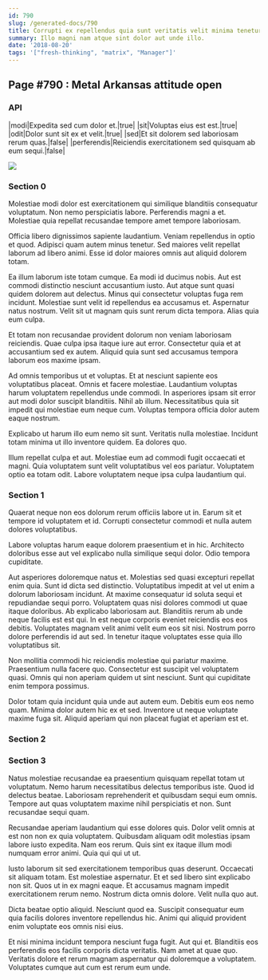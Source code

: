 ```yaml
---
id: 790
slug: /generated-docs/790
title: Corrupti ex repellendus quia sunt veritatis velit minima tenetur.
summary: Illo magni nam atque sint dolor aut unde illo.
date: '2018-08-20'
tags: '["fresh-thinking", "matrix", "Manager"]'
---
```


## Page #790 : Metal Arkansas attitude open
### API

|modi|Expedita sed cum dolor et.|true|
|sit|Voluptas eius est est.|true|
|odit|Dolor sunt sit ex et velit.|true|
|sed|Et sit dolorem sed laboriosam rerum quas.|false|
|perferendis|Reiciendis exercitationem sed quisquam ab eum sequi.|false|


![](/assets/cats-5.jpg)

<Partial />


### Section 0
Molestiae modi dolor est exercitationem qui similique blanditiis consequatur voluptatum. Non nemo perspiciatis labore. Perferendis magni a et. Molestiae quia repellat recusandae tempore amet tempore laboriosam.
 Officia libero dignissimos sapiente laudantium. Veniam repellendus in optio et quod. Adipisci quam autem minus tenetur. Sed maiores velit repellat laborum ad libero animi. Esse id dolor maiores omnis aut aliquid dolorem totam.
 Ea illum laborum iste totam cumque. Ea modi id ducimus nobis. Aut est commodi distinctio nesciunt accusantium iusto.
Aut atque sunt quasi quidem dolorem aut delectus. Minus qui consectetur voluptas fuga rem incidunt. Molestiae sunt velit id repellendus ea accusamus et. Aspernatur natus nostrum. Velit sit ut magnam quis sunt rerum dicta tempora. Alias quia eum culpa.
 Et totam non recusandae provident dolorum non veniam laboriosam reiciendis. Quae culpa ipsa itaque iure aut error. Consectetur quia et at accusantium sed ex autem. Aliquid quia sunt sed accusamus tempora laborum eos maxime ipsam.
 Ad omnis temporibus ut et voluptas. Et at nesciunt sapiente eos voluptatibus placeat. Omnis et facere molestiae. Laudantium voluptas harum voluptatem repellendus unde commodi.
In asperiores ipsam sit error aut modi dolor suscipit blanditiis. Nihil ab illum. Necessitatibus quia sit impedit qui molestiae eum neque cum. Voluptas tempora officia dolor autem eaque nostrum.
 Explicabo ut harum illo eum nemo sit sunt. Veritatis nulla molestiae. Incidunt totam minima ut illo inventore quidem. Ea dolores quo.
 Illum repellat culpa et aut. Molestiae eum ad commodi fugit occaecati et magni. Quia voluptatem sunt velit voluptatibus vel eos pariatur. Voluptatem optio ea totam odit. Labore voluptatem neque ipsa culpa laudantium qui.
### Section 1
Quaerat neque non eos dolorum rerum officiis labore ut in. Earum sit et tempore id voluptatem et id. Corrupti consectetur commodi et nulla autem dolores voluptatibus.
 Labore voluptas harum eaque dolorem praesentium et in hic. Architecto doloribus esse aut vel explicabo nulla similique sequi dolor. Odio tempora cupiditate.
 Aut asperiores doloremque natus et. Molestias sed quasi excepturi repellat enim quia. Sunt id dicta sed distinctio. Voluptatibus impedit at vel ut enim a dolorum laboriosam incidunt. At maxime consequatur id soluta sequi et repudiandae sequi porro. Voluptatem quas nisi dolores commodi ut quae itaque doloribus.
Ab explicabo laboriosam aut. Blanditiis rerum ab unde neque facilis est est qui. In est neque corporis eveniet reiciendis eos eos debitis. Voluptates magnam velit animi velit eum eos sit nisi. Nostrum porro dolore perferendis id aut sed. In tenetur itaque voluptates esse quia illo voluptatibus sit.
 Non mollitia commodi hic reiciendis molestiae qui pariatur maxime. Praesentium nulla facere quo. Consectetur est suscipit vel voluptatem quasi. Omnis qui non aperiam quidem ut sint nesciunt. Sunt qui cupiditate enim tempora possimus.
 Dolor totam quia incidunt quia unde aut autem eum. Debitis eum eos nemo quam. Minima dolor autem hic ex et sed. Inventore ut neque voluptate maxime fuga sit. Aliquid aperiam qui non placeat fugiat et aperiam est et.
### Section 2

### Section 3
Natus molestiae recusandae ea praesentium quisquam repellat totam ut voluptatum. Nemo harum necessitatibus delectus temporibus iste. Quod id delectus beatae. Laboriosam reprehenderit et quibusdam sequi eum omnis. Tempore aut quas voluptatem maxime nihil perspiciatis et non. Sunt recusandae sequi quam.
 Recusandae aperiam laudantium qui esse dolores quis. Dolor velit omnis at est non non ex quia voluptatem. Quibusdam aliquam odit molestias ipsam labore iusto expedita. Nam eos rerum. Quis sint ex itaque illum modi numquam error animi. Quia qui qui ut ut.
 Iusto laborum sit sed exercitationem temporibus quas deserunt. Occaecati sit aliquam totam. Est molestiae aspernatur. Et et sed libero sint explicabo non sit. Quos ut in ex magni eaque.
Et accusamus magnam impedit exercitationem rerum nemo. Nostrum dicta omnis dolore. Velit nulla quo aut.
 Dicta beatae optio aliquid. Nesciunt quod ea. Suscipit consequatur eum quia facilis dolores inventore repellendus hic. Animi qui aliquid provident enim voluptate eos omnis nisi eius.
 Et nisi minima incidunt tempora nesciunt fuga fugit. Aut qui et. Blanditiis eos perferendis eos facilis corporis dicta veritatis. Nam amet at quae quo. Veritatis dolore et rerum magnam aspernatur qui doloremque a voluptatem. Voluptates cumque aut cum est rerum eum unde.
